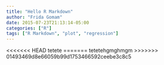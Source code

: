 ```yaml
---
title: "Hello R Markdown"
author: "Frida Gomam"
date: 2015-07-23T21:13:14-05:00
categories: ["R"]
tags: ["R Markdown", "plot", "regression"]
---
```


<<<<<<< HEAD
tetete
=======
tetetehgmghmgm
>>>>>>> 01493469d8e66059b99d1753466592ceebe3c8c5
